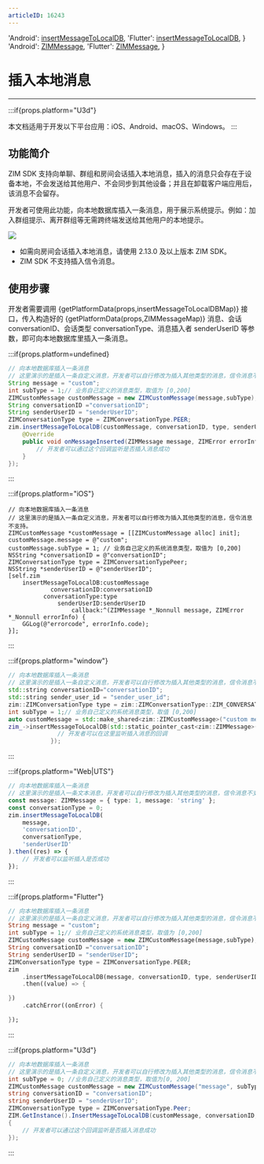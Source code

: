 ```yaml
---
articleID: 16243
---
```



  'Android': <a href='@insertMessageToLocalDB' target='_blank'>insertMessageToLocalDB</a>,
  'Flutter': <a href='https://pub.dev/documentation/zego_zim/latest/zego_zim/ZIM/insertMessageToLocalDB.html' target='_blank'>insertMessageToLocalDB</a>,
}
  'Android': <a href='@-ZIMMessage' target='_blank'>ZIMMessage</a>,
  'Flutter': <a href='https://pub.dev/documentation/zego_zim/latest/zego_zim/ZIMMessage-class.html' target='_blank'>ZIMMessage</a>,
}



# 插入本地消息

- - -

:::if{props.platform="U3d"}

<Note title="说明">

本文档适用于开发以下平台应用：iOS、Android、macOS、Windows。
</Note>
:::

## 功能简介

ZIM SDK 支持向单聊、群组和房间会话插入本地消息，插入的消息只会存在于设备本地，不会发送给其他用户、不会同步到其他设备；并且在卸载客户端应用后，该消息不会留存。

开发者可使用此功能，向本地数据库插入一条消息，用于展示系统提示。例如：加入群组提示、离开群组等无需跨终端发送给其他用户的本地提示。

<Frame width="auto" height="auto">
  <img src="https://media-resource.spreading.io/docuo/workspace564/27e54a759d23575969552654cb45bf89/8e7b1bfa86.jpg"/>
</Frame>
<Note title="说明">

- 如需向房间会话插入本地消息，请使用 2.13.0 及以上版本 ZIM SDK。
- ZIM SDK 不支持插入信令消息。
</Note>

## 使用步骤

开发者需要调用 {getPlatformData(props,insertMessageToLocalDBMap)} 接口，传入构造好的 {getPlatformData(props,ZIMMessageMap)} 消息、会话 conversationID、会话类型 conversationType、消息插入者 senderUserID 等参数，即可向本地数据库里插入一条消息。

:::if{props.platform=undefined}
<CodeGroup>

```java title="示例代码"
// 向本地数据库插入一条消息
// 这里演示的是插入一条自定义消息，开发者可以自行修改为插入其他类型的消息，信令消息不支持。
String message = "custom";
int subType = 1;// 业务自己定义的消息类型，取值为 [0,200]
ZIMCustomMessage customMessage = new ZIMCustomMessage(message,subType);
String conversationID ="conversationID";
String senderUserID = "senderUserID";
ZIMConversationType type = ZIMConversationType.PEER;
zim.insertMessageToLocalDB(customMessage, conversationID, type, senderUserID, new ZIMMessageInsertedCallback() {
    @Override
    public void onMessageInserted(ZIMMessage message, ZIMError errorInfo) {
        // 开发者可以通过这个回调监听是否插入消息成功
    }
});
```
</CodeGroup>

:::

:::if{props.platform="iOS"}
<CodeGroup>
```objc title="示例代码"
// 向本地数据库插入一条消息
// 这里演示的是插入一条自定义消息，开发者可以自行修改为插入其他类型的消息，信令消息不支持。
ZIMCustomMessage *customMessage = [[ZIMCustomMessage alloc] init];
customMessage.message = @"custom";
customMessage.subType = 1; // 业务自己定义的系统消息类型，取值为 [0,200]
NSString *conversationID = @"conversationID";
ZIMConversationType type = ZIMConversationTypePeer;
NSString *senderUserID = @"senderUserID";
[self.zim
    insertMessageToLocalDB:customMessage
            conversationID:conversationID
          conversationType:type
              senderUserID:senderUserID
                  callback:^(ZIMMessage *_Nonnull message, ZIMError *_Nonnull errorInfo) {
    GGLog(@"errorcode", errorInfo.code);
}];
```
</CodeGroup>

:::

:::if{props.platform="window"}
<CodeGroup>
```cpp title="示例代码"
// 向本地数据库插入一条消息
// 这里演示的是插入一条自定义消息，开发者可以自行修改为插入其他类型的消息，信令消息不支持。
std::string conversationID="conversationID";
std::string sender_user_id = "sender_user_id";
zim::ZIMConversationType type = zim::ZIMConversationType::ZIM_CONVERSATION_TYPE_PEER;
int subType = 1;// 业务自己定义的系统消息类型，取值 [0,200]
auto customMessage = std::make_shared<zim::ZIMCustomMessage>("custom message",subType);
zim_->insertMessageToLocalDB(std::static_pointer_cast<zim::ZIMMessage>(customMessage),conversationID, type, sender_user_id,[=](const std::shared_ptr<zim::ZIMMessage> &message,const zim::ZIMError &errorInfo) { 
              // 开发者可以在这里监听插入消息的回调
            });
```
</CodeGroup>
:::

:::if{props.platform="Web|UTS"}
<CodeGroup>
```typescript title="示例代码"
// 向本地数据库插入一条消息
// 这里演示的是插入一条文本消息，开发者可以自行修改为插入其他类型的消息，信令消息不支持。
const message: ZIMMessage = { type: 1, message: 'string' };
const conversationType = 0;
zim.insertMessageToLocalDB(
    message,
    'conversationID',
    conversationType,
    'senderUserID'
).then((res) => {
    // 开发者可以监听插入是否成功
});
```
</CodeGroup>
:::

:::if{props.platform="Flutter"}
<CodeGroup>
```dart title="示例代码"
// 向本地数据库插入一条消息
// 这里演示的是插入一条自定义消息，开发者可以自行修改为插入其他类型的消息，信令消息不支持。
String message = "custom";
int subType = 1;// 业务自己定义的系统消息类型，取值为 [0,200]
ZIMCustomMessage customMessage = new ZIMCustomMessage(message,subType);
String conversationID ="conversationID";
String senderUserID = "senderUserID";
ZIMConversationType type = ZIMConversationType.PEER;
zim
    .insertMessageToLocalDB(message, conversationID, type, senderUserID)
    .then((value) => {

})
    .catchError((onError) {

});
```

</CodeGroup>
:::

:::if{props.platform="U3d"}
<CodeGroup>
```c# title="示例代码"
// 向本地数据库插入一条消息
// 这里演示的是插入一条自定义消息，开发者可以自行修改为插入其他类型的消息，信令消息不支持。
int subType = 0; //业务自己定义的消息类型，取值为[0, 200]
ZIMCustomMessage customMessage = new ZIMCustomMessage("message", subType);
string conversationID = "conversationID";
string senderUserID = "senderUserID";
ZIMConversationType type = ZIMConversationType.Peer;
ZIM.GetInstance().InsertMessageToLocalDB(customMessage, conversationID, type, senderUserID, (ZIMMessage message, ZIMError errorInfo) => 
{
    // 开发者可以通过这个回调监听是否插入消息成功
});
```

</CodeGroup>
:::
